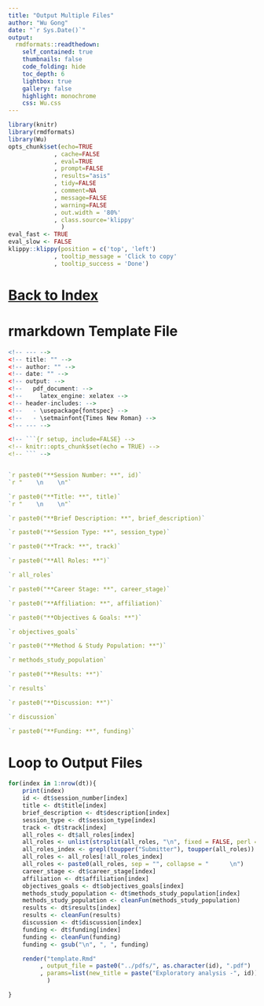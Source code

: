 ```yaml
---
title: "Output Multiple Files"
author: "Wu Gong"
date: "`r Sys.Date()`"
output:
  rmdformats::readthedown:
    self_contained: true
    thumbnails: false
    code_folding: hide
    toc_depth: 6
    lightbox: true
    gallery: false
    highlight: monochrome
    css: Wu.css
---
```



	
```r
library(knitr)
library(rmdformats)
library(Wu)
opts_chunk$set(echo=TRUE
             , cache=FALSE
             , eval=TRUE
             , prompt=FALSE
             , results="asis"
             , tidy=FALSE
             , comment=NA
             , message=FALSE
             , warning=FALSE
             , out.width = '80%'
             , class.source='klippy'
               )
eval_fast <- TRUE
eval_slow <- FALSE
klippy::klippy(position = c('top', 'left')
             , tooltip_message = 'Click to copy'
             , tooltip_success = 'Done')
```




# [Back to Index](index.html)



# rmarkdown Template File


```r


<!-- --- -->
<!-- title: "" -->
<!-- author: "" -->
<!-- date: "" -->
<!-- output: -->
<!--   pdf_document: -->
<!--     latex_engine: xelatex -->
<!-- header-includes: -->
<!--   - \usepackage{fontspec} -->
<!--   - \setmainfont{Times New Roman} -->
<!-- --- -->

<!-- ```{r setup, include=FALSE} -->
<!-- knitr::opts_chunk$set(echo = TRUE) -->
<!-- ``` -->


`r paste0("**Session Number: **", id)`
`r "    \n    \n"`

`r paste0("**Title: **", title)`
`r "    \n    \n"`

`r paste0("**Brief Description: **", brief_description)`

`r paste0("**Session Type: **", session_type)`

`r paste0("**Track: **", track)`

`r paste0("**All Roles: **")`

`r all_roles`

`r paste0("**Career Stage: **", career_stage)`

`r paste0("**Affiliation: **", affiliation)`

`r paste0("**Objectives & Goals: **")`

`r objectives_goals`

`r paste0("**Method & Study Population: **")`

`r methods_study_population`

`r paste0("**Results: **")`

`r results`

`r paste0("**Discussion: **")`

`r discussion`

`r paste0("**Funding: **", funding)`


```

# Loop to Output Files

```r


for(index in 1:nrow(dt)){
    print(index)
    id <- dt$session_number[index]
    title <- dt$title[index]
    brief_description <- dt$description[index]
    session_type <- dt$session_type[index]
    track <- dt$track[index]
    all_roles <- dt$all_roles[index]
    all_roles <- unlist(strsplit(all_roles, "\n", fixed = FALSE, perl = FALSE, useBytes = FALSE))
    all_roles_index <- grepl(toupper("Submitter"), toupper(all_roles))
    all_roles <- all_roles[!all_roles_index]
    all_roles <- paste0(all_roles, sep = "", collapse = "      \n")
    career_stage <- dt$career_stage[index]
    affiliation <- dt$affiliation[index]
    objectives_goals <- dt$objectives_goals[index]
    methods_study_population <- dt$methods_study_population[index]
    methods_study_population <- cleanFun(methods_study_population)
    results <- dt$results[index]
    results <- cleanFun(results)
    discussion <- dt$discussion[index]
    funding <- dt$funding[index]
    funding <- cleanFun(funding)
    funding <- gsub("\n", ", ", funding)

    render("template.Rmd"
         , output_file = paste0("../pdfs/", as.character(id), ".pdf")
         , params=list(new_title = paste("Exploratory analysis -", id))
           )

}

```
